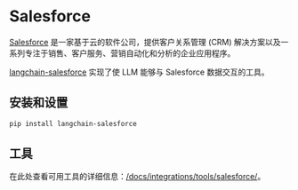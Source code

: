 # Salesforce

[Salesforce](https://www.salesforce.com/) 是一家基于云的软件公司，提供客户关系管理 (CRM) 解决方案以及一系列专注于销售、客户服务、营销自动化和分析的企业应用程序。

[langchain-salesforce](https://pypi.org/project/langchain-salesforce/) 实现了使 LLM 能够与 Salesforce 数据交互的工具。


## 安装和设置

```bash
pip install langchain-salesforce
```

## 工具

在此处查看可用工具的详细信息：[/docs/integrations/tools/salesforce/](/docs/integrations/tools/salesforce/)。